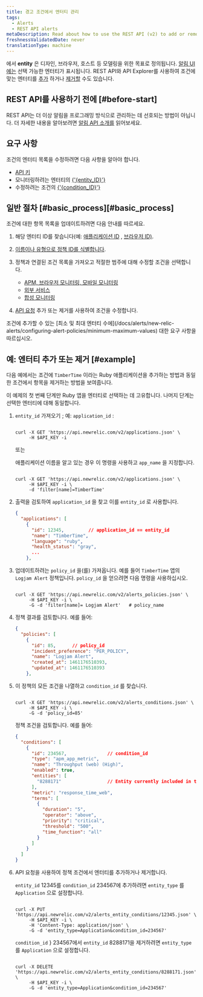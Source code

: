 ```yaml
---
title: 경고 조건에서 엔터티 관리
tags:
  - Alerts
  - REST API alerts
metaDescription: Read about how to use the REST API (v2) to add or remove apps and other entities from an alerts policy condition.
freshnessValidatedDate: never
translationType: machine
---
```


<InlinePopover type="alerts" />에서 <DNT>**entity**</DNT> 은 디자인, 브라우저, 호스트 등 모델링을 위한 목표로 정의됩니다. [알림 UI에는](http://one.newrelic.com/alerts/) 선택 가능한 엔터티가 표시됩니다. REST API와 API Explorer를 사용하여 조건에 맞는 엔터티를 [추가](https://api.newrelic.com/docs/#/Alerts%20Entity%20Conditions/put_alerts_entity_conditions__entity_id__json) 하거나 [제거할](https://api.newrelic.com/docs/#/Alerts%20Entity%20Conditions/delete_alerts_entity_conditions__entity_id__json) 수도 있습니다.

## REST API를 사용하기 전에 [#before-start]

REST API는 더 이상 알림을 프로그래밍 방식으로 관리하는 데 선호되는 방법이 아닙니다. 더 자세한 내용을 알아보려면 [알림 API 소개를](/docs/alerts/scale-automate/nerdgraph/nerdgraph-api-examples/) 읽어보세요.

## 요구 사항

조건의 엔터티 목록을 수정하려면 다음 사항을 알아야 합니다.

* [API 키](/docs/apis/rest-api-v2/getting-started/introduction-new-relic-rest-api-v2#api_key)
* 모니터링하려는 엔터티의 [\{&apos;\{entity\_ID}&apos;}](/docs/new-relic-solutions/get-started/glossary/#entity)
* 수정하려는 조건의 [\{&apos;\{condition\_ID}&apos;}](/docs/new-relic-solutions/get-started/glossary/#alert-condition)

## 일반 절차 [#basic\_process][#basic_process]

조건에 대한 항목 목록을 업데이트하려면 다음 안내를 따르세요.

1. 해당 엔터티 ID를 찾습니다(예: [애플리케이션 ID](/docs/apis/rest-api-v2/requirements/listing-host-instance-application-server-ids) , [브라우저 ID)](/docs/apis/rest-api-v2/browser-examples-v2/add-or-list-browser-apps-api-v2/).

2. [이름이나 유형으로 정책 ID를 식별합니다](/docs/alerts/scale-automate/rest-api/rest-api-calls-alerts/#alert-policies).

3. 정책과 연결된 조건 목록을 가져오고 적절한 범주에 대해 수정할 조건을 선택합니다.

   * [APM, 브라우저 모니터링, 모바일 모니터링](/docs/alerts/new-relic-alerts/rest-api-alerts/rest-api-calls-new-relic-alerts#conditions)
   * [외부 서비스](/docs/alerts/new-relic-alerts/rest-api-alerts/rest-api-calls-new-relic-alerts#ext-services-conditions)
   * [합성 모니터링](/docs/alerts/new-relic-alerts/rest-api-alerts/rest-api-calls-new-relic-alerts#synthetics-conditions)

4. [API 요청](/docs/alerts/scale-automate/rest-api/rest-api-calls-alerts/#alert-entity-conditions) 추가 또는 제거를 사용하여 조건을 수정합니다.

<Callout variant="important">
  조건에 추가할 수 있는 [최소 및 최대 엔터티 수에](/docs/alerts/new-relic-alerts/configuring-alert-policies/minimum-maximum-values) 대한 요구 사항을 따르십시오.
</Callout>

## 예: 엔터티 추가 또는 제거 [#example]

다음 예에서는 조건에 `TimberTime` 이라는 Ruby 애플리케이션을 추가하는 방법과 동일한 조건에서 항목을 제거하는 방법을 보여줍니다.

이 예제의 첫 번째 단계만 Ruby 앱을 엔터티로 선택하는 데 고유합니다. 나머지 단계는 선택한 엔터티에 대해 동일합니다.

1. `entity_id` 가져오기 ; 예: `application_id` :

   ```shell

   curl -X GET 'https://api.newrelic.com/v2/applications.json' \
        -H $API_KEY -i
   ```

   또는

   애플리케이션 이름을 알고 있는 경우 이 명령을 사용하고 `app_name` 을 지정합니다.

   ```shell

   curl -X GET 'https://api.newrelic.com/v2/applications.json' \
        -H $API_KEY -i \
        -d 'filter[name]=TimberTime'
   ```

2. 출력을 검토하여 `application_id` 을 찾고 이를 `entity_id` 로 사용합니다.

   ```json
   {
     "applications": [
       {
         "id": 12345,         // application_id == entity_id
         "name": "TimberTime",
         "language": "ruby",
         "health_status": "gray",
         ...
       },
   ```

3. 업데이트하려는 `policy_id` 을(를) 가져옵니다. 예를 들어 `TimberTime` 앱의 `Logjam Alert` 정책입니다. `policy_id` 을 얻으려면 다음 명령을 사용하십시오.

   ```shell

   curl -X GET 'https://api.newrelic.com/v2/alerts_policies.json' \
        -H $API_KEY -i \
        -G -d 'filter[name]= Logjam Alert'   # policy_name
   ```

4. 정책 결과를 검토합니다. 예를 들어:

   ```json
   {
     "policies": [
       {
         "id": 85,      // policy_id
         "incident_preference": "PER_POLICY",
         "name": "Logjam Alert",
         "created_at": 1461176510393,
         "updated_at": 1461176510393
       },
   ```

5. 이 정책의 모든 조건을 나열하고 `condition_id` 를 찾습니다.

   ```shell

   curl -X GET 'https://api.newrelic.com/v2/alerts_conditions.json' \
        -H $API_KEY -i \
        -G -d 'policy_id=85'
   ```

   정책 조건을 검토합니다. 예를 들어:

   ```json
   {
     "conditions": [
       {
         "id": 234567,               // condition_id
         "type": "apm_app_metric",
         "name": "Throughput (web) (High)",
         "enabled": true,
         "entities": [
           "8288171"                 // Entity currently included in the policy
         ],
         "metric": "response_time_web",
         "terms": [
           {
             "duration": "5",
             "operator": "above",
             "priority": "critical",
             "threshold": "500",
             "time_function": "all"
           }
         ]
       }
     ]
   }
   ```

6. API 요청을 사용하여 정책 조건에서 엔터티를 추가하거나 제거합니다.

   `entity_id` 12345를 `condition_id` 234567에 추가하려면 `entity_type` 를 `Application` 으로 설정합니다.

   ```shell

   curl -X PUT 'https://api.newrelic.com/v2/alerts_entity_conditions/12345.json' \
        -H $API_KEY -i \
        -H 'Content-Type: application/json' \
        -G -d 'entity_type=Application&condition_id=234567'
   ```

   `condition_id` } 234567에서 `entity_id` 8288171을 제거하려면 `entity_type` 를 `Application` 으로 설정합니다.

   ```shell

   curl -X DELETE 'https://api.newrelic.com/v2/alerts_entity_conditions/8288171.json' \
        -H $API_KEY -i \
        -G -d 'entity_type=Application&condition_id=234567'
   ```